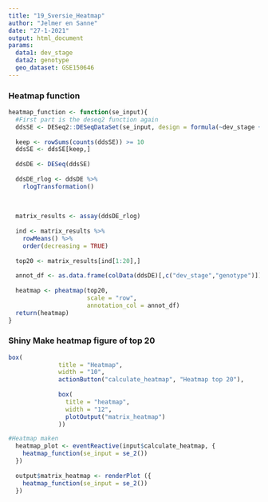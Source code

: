 ```yaml
---
title: "19_Sversie_Heatmap"
author: "Jelmer en Sanne"
date: "27-1-2021"
output: html_document
params:
  data1: dev_stage
  data2: genotype
  geo_dataset: GSE150646
---
```


### Heatmap function
```r
heatmap_function <- function(se_input){
  #First part is the deseq2 function again
  ddsSE <- DESeq2::DESeqDataSet(se_input, design = formula(~dev_stage + genotype))
  
  keep <- rowSums(counts(ddsSE)) >= 10
  ddsSE <- ddsSE[keep,]
  
  ddsDE <- DESeq(ddsSE)
  
  ddsDE_rlog <- ddsDE %>%
    rlogTransformation() 
  
  
  
  matrix_results <- assay(ddsDE_rlog)
  
  ind <- matrix_results %>%
    rowMeans() %>%
    order(decreasing = TRUE) 
  
  top20 <- matrix_results[ind[1:20],]
  
  annot_df <- as.data.frame(colData(ddsDE)[,c("dev_stage","genotype")])
  
  heatmap <- pheatmap(top20,
                      scale = "row", 
                      annotation_col = annot_df)
  return(heatmap)
}
```


### Shiny Make heatmap figure of top 20

```r
box(
              title = "Heatmap",
              width = "10",
              actionButton("calculate_heatmap", "Heatmap top 20"),
              
              box(
                title = "heatmap",
                width = "12",
                plotOutput("matrix_heatmap")
              ))
```

```r
#Heatmap maken
  heatmap_plot <- eventReactive(input$calculate_heatmap, {
    heatmap_function(se_input = se_2())
  })
  
  output$matrix_heatmap <- renderPlot ({
    heatmap_function(se_input = se_2())
  })
```

